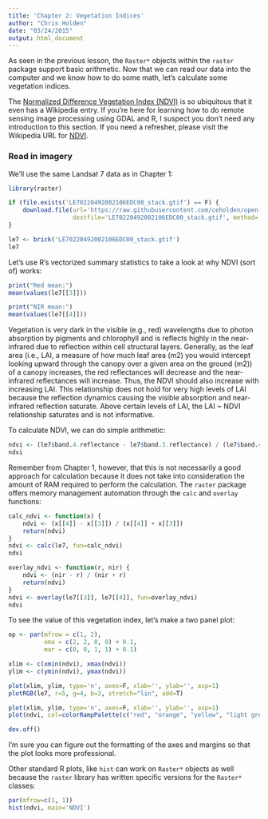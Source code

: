 ```yaml
---
title: 'Chapter 2: Vegetation Indices'
author: "Chris Holden"
date: "03/24/2015"
output: html_document
---
```


As seen in the previous lesson, the `Raster*` objects within the `raster` package support basic arithmetic. Now that we can read our data into the computer and we know how to do some math, let's calculate some vegetation indices.

The [Normalized Difference Vegetation Index (NDVI)](http://en.wikipedia.org/wiki/NDVI) is so ubiquitous that it even has a Wikipedia entry. If you're here for learning how to do remote sensing image processing using GDAL and R, I suspect you don't need any introduction to this section. If you need a refresher, please visit the Wikipedia URL for [NDVI](http://en.wikipedia.org/wiki/NDVI).

### Read in imagery

We'll use the same Landsat 7 data as in Chapter 1:

``` r
library(raster)

if (file.exists('LE70220492002106EDC00_stack.gtif') == F) {
    download.file(url='https://raw.githubusercontent.com/ceholden/open-geo-tutorial/master/example/LE70220492002106EDC00_stack.gtif',
                  destfile='LE70220492002106EDC00_stack.gtif', method='curl')
}

le7 <- brick('LE70220492002106EDC00_stack.gtif')
le7
```

Let's use R's vectorized summary statistics to take a look at why NDVI (sort of) works:

``` r
print("Red mean:")
mean(values(le7[[3]]))

print("NIR mean:")
mean(values(le7[[4]]))
```

Vegetation is very dark in the visible (e.g., red) wavelengths due to photon absorption by pigments and chlorophyll and is reflects highly in the near-infrared due to reflection within cell structural layers. Generally, as the leaf area (i.e., LAI, a measure of how much leaf area (m2) you would intercept looking upward through the canopy over a given area on the ground (m2)) of a canopy increases, the red reflectances will decrease and the near-infrared reflectances will increase. Thus, the NDVI should also increase with increasing LAI. This relationship does not hold for very high levels of LAI because the reflection dynamics causing the visible absorption and near-infrared reflection saturate. Above certain levels of LAI, the LAI ~ NDVI relationship saturates and is not informative.

To calculate NDVI, we can do simple arithmetic:

``` r
ndvi <- (le7$band.4.reflectance - le7$band.3.reflectance) / (le7$band.4.reflectance + le7$band.3.reflectance)
ndvi
```

Remember from Chapter 1, however, that this is not necessarily a good approach for calculation because it does not take into consideration the amount of RAM required to perform the calculation. The `raster` package offers memory management automation through the `calc` and `overlay` functions:

``` r
calc_ndvi <- function(x) {
    ndvi <- (x[[4]] - x[[3]]) / (x[[4]] + x[[3]])
    return(ndvi)
}
ndvi <- calc(le7, fun=calc_ndvi)
ndvi

overlay_ndvi <- function(r, nir) {
    ndvi <- (nir - r) / (nir + r)
    return(ndvi)
}
ndvi <- overlay(le7[[3]], le7[[4]], fun=overlay_ndvi)
ndvi
```

To see the value of this vegetation index, let's make a two panel plot:

``` r
op <- par(mfrow = c(1, 2),
          oma = c(2, 2, 0, 0) + 0.1,
          mar = c(0, 0, 1, 1) + 0.1)

xlim <- c(xmin(ndvi), xmax(ndvi))
ylim <- c(ymin(ndvi), ymax(ndvi))

plot(xlim, ylim, type='n', axes=F, xlab='', ylab='', asp=1)
plotRGB(le7, r=5, g=4, b=3, stretch="lin", add=T)

plot(xlim, ylim, type='n', axes=F, xlab='', ylab='', asp=1)
plot(ndvi, col=colorRampPalette(c("red", "orange", "yellow", "light green", "green"))(255), 1, add=T)

dev.off()
```

I'm sure you can figure out the formatting of the axes and margins so that the plot looks more professional.

Other standard R plots, like `hist` can work on `Raster*` objects as well because the `raster` library has written specific versions for the `Raster*` classes:

``` r
par(mfrow=c(1, 1))
hist(ndvi, main='NDVI')
```